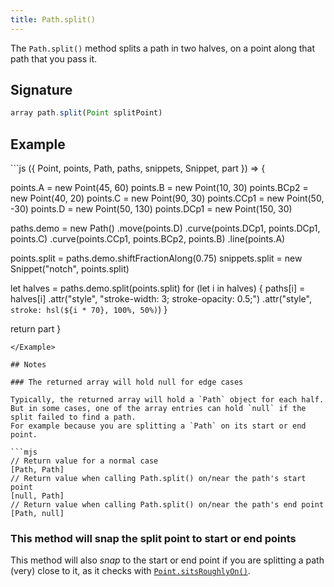 ```yaml
---
title: Path.split()
---
```


The `Path.split()` method splits a path in two halves, on a point along that
path that you pass it.

## Signature

```js
array path.split(Point splitPoint)
```

## Example

<Example caption="Example of the Path.split() method">
```js
({ Point, points, Path, paths, snippets, Snippet, part }) => {

  points.A = new Point(45, 60)
  points.B = new Point(10, 30)
  points.BCp2 = new Point(40, 20)
  points.C = new Point(90, 30)
  points.CCp1 = new Point(50, -30)
  points.D = new Point(50, 130)
  points.DCp1 = new Point(150, 30)

  paths.demo = new Path()
    .move(points.D)
    .curve(points.DCp1, points.DCp1, points.C)
    .curve(points.CCp1, points.BCp2, points.B)
    .line(points.A)

  points.split = paths.demo.shiftFractionAlong(0.75)
  snippets.split = new Snippet("notch", points.split)

  let halves = paths.demo.split(points.split)
  for (let i in halves) {
    paths[i] = halves[i]
      .attr("style", "stroke-width: 3; stroke-opacity: 0.5;")
      .attr("style", `stroke: hsl(${i * 70}, 100%, 50%)`)
  }

  return part
}
```
</Example>

## Notes

### The returned array will hold null for edge cases

Typically, the returned array will hold a `Path` object for each half.
But in some cases, one of the array entries can hold `null` if the split failed to find a path.
For example because you are splitting a `Path` on its start or end point.

```mjs
// Return value for a normal case
[Path, Path]
// Return value when calling Path.split() on/near the path's start point
[null, Path]
// Return value when calling Path.split() on/near the path's end point
[Path, null]
```

### This method will snap the split point to start or end points
This method will also _snap_ to the start or end point if you are splitting a path
(very) close to it, as it checks with [`Point.sitsRoughlyOn()`](/reference/api/point/sitsroughlyon).

